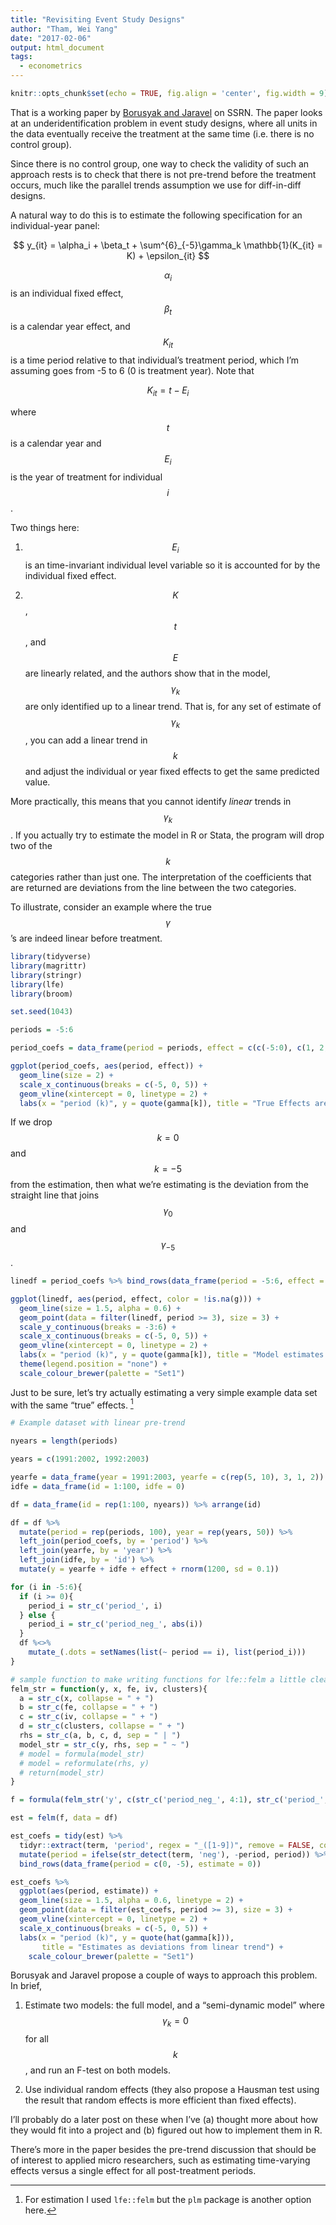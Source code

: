 ```yaml
---
title: "Revisiting Event Study Designs"
author: "Tham, Wei Yang"
date: "2017-02-06"
output: html_document
tags:
  - econometrics
---
```


```r
knitr::opts_chunk$set(echo = TRUE, fig.align = 'center', fig.width = 9)
```

That is a working paper by [Borusyak and Jaravel](https://papers.ssrn.com/sol3/papers.cfm?abstract_id=2826228) on SSRN. The paper looks at an underidentification problem in event study designs, where all units in the data eventually receive the treatment at the same time (i.e. there is no control group). 

Since there is no control group, one way to check the validity of such an approach rests is to check that there is not pre-trend before the treatment occurs, much like the parallel trends assumption we use for diff-in-diff designs. 

A natural way to do this is to estimate the following specification for an individual-year panel:

$$ y_{it} = \alpha_i + \beta_t + \sum^{6}_{-5}\gamma_k \mathbb{1}(K_{it} = K) + \epsilon_{it} $$

$$\alpha_i$$ is an individual fixed effect, $$\beta_t$$ is a calendar year effect, and $$K_{it}$$ is a time period relative to that individual's treatment period, which I'm assuming goes from -5 to 6 (0 is treatment year). Note that

$$K_{it} = t - E_i$$

where $$t$$ is a calendar year and $$E_i$$ is the year of treatment for individual $$i$$. 

Two things here:  

1. $$E_i$$ is an time-invariant individual level variable so it is accounted for by the individual fixed effect. 

2. $$K$$, $$t$$, and $$E$$ are linearly related, and the authors show that in the model, $$\gamma_k$$ are only identified up to a linear trend. That is, for any set of estimate of $$\gamma_k$$, you can add a linear trend in $$k$$ and adjust the individual or year fixed effects to get the same predicted value.  

More practically, this means that you cannot identify *linear* trends in $$\gamma_k$$. If you actually try to estimate the model in R or Stata, the program will drop two of the $$k$$ categories rather than just one. The interpretation of the coefficients that are returned are deviations from the line between the two categories. 

To illustrate, consider an example where the true $$\gamma$$'s are indeed linear before treatment. 

```r
library(tidyverse)
library(magrittr)
library(stringr)
library(lfe)
library(broom)

set.seed(1043)

periods = -5:6

period_coefs = data_frame(period = periods, effect = c(c(-5:0), c(1, 2, 3, 6, 4, 3)))

ggplot(period_coefs, aes(period, effect)) + 
  geom_line(size = 2) + 
  scale_x_continuous(breaks = c(-5, 0, 5)) + 
  geom_vline(xintercept = 0, linetype = 2) + 
  labs(x = "period (k)", y = quote(gamma[k]), title = "True Effects are linear until later periods") 


```

If we drop $$k = 0$$ and $$k = -5$$ from the estimation, then what we're estimating is the deviation from the straight line that joins $$\gamma_0$$ and $$\gamma_{-5}$$.

```r
linedf = period_coefs %>% bind_rows(data_frame(period = -5:6, effect = -5:6, g = 1)) 

ggplot(linedf, aes(period, effect, color = !is.na(g))) + 
  geom_line(size = 1.5, alpha = 0.6) + 
  geom_point(data = filter(linedf, period >= 3), size = 3) + 
  scale_y_continuous(breaks = -3:6) + 
  scale_x_continuous(breaks = c(-5, 0, 5)) + 
  geom_vline(xintercept = 0, linetype = 2) + 
  labs(x = "period (k)", y = quote(gamma[k]), title = "Model estimates deviation from blue line") + 
  theme(legend.position = "none") + 
  scale_colour_brewer(palette = "Set1")
```

Just to be sure, let's try actually estimating a very simple example data set with the same "true" effects. [^1]

[^1]: For estimation I used `lfe::felm` but the `plm` package is another option here. 

```r
# Example dataset with linear pre-trend

nyears = length(periods)

years = c(1991:2002, 1992:2003)

yearfe = data_frame(year = 1991:2003, yearfe = c(rep(5, 10), 3, 1, 2))
idfe = data_frame(id = 1:100, idfe = 0)

df = data_frame(id = rep(1:100, nyears)) %>% arrange(id)

df = df %>% 
  mutate(period = rep(periods, 100), year = rep(years, 50)) %>% 
  left_join(period_coefs, by = 'period') %>% 
  left_join(yearfe, by = 'year') %>% 
  left_join(idfe, by = 'id') %>% 
  mutate(y = yearfe + idfe + effect + rnorm(1200, sd = 0.1))

for (i in -5:6){
  if (i >= 0){
    period_i = str_c('period_', i)
  } else {
    period_i = str_c('period_neg_', abs(i))
  }
  df %<>%
    mutate_(.dots = setNames(list(~ period == i), list(period_i))) 
}

# sample function to make writing functions for lfe::felm a little clearer
felm_str = function(y, x, fe, iv, clusters){
  a = str_c(x, collapse = " + ")
  b = str_c(fe, collapse = " + ")
  c = str_c(iv, collapse = " + ")
  d = str_c(clusters, collapse = " + ")
  rhs = str_c(a, b, c, d, sep = " | ")
  model_str = str_c(y, rhs, sep = " ~ ")
  # model = formula(model_str)
  # model = reformulate(rhs, y)
  # return(model_str)
}

f = formula(felm_str('y', c(str_c('period_neg_', 4:1), str_c('period_', 1:6)), c('id', 'year'), '0', '0'))

est = felm(f, data = df)

est_coefs = tidy(est) %>% 
  tidyr::extract(term, 'period', regex = "_([1-9])", remove = FALSE, convert = TRUE) %>% 
  mutate(period = ifelse(str_detect(term, 'neg'), -period, period)) %>%
  bind_rows(data_frame(period = c(0, -5), estimate = 0))

est_coefs %>% 
  ggplot(aes(period, estimate)) + 
  geom_line(size = 1.5, alpha = 0.6, linetype = 2) +
  geom_point(data = filter(est_coefs, period >= 3), size = 3) + 
  geom_vline(xintercept = 0, linetype = 2) + 
  scale_x_continuous(breaks = c(-5, 0, 5)) +
  labs(x = "period (k)", y = quote(hat(gamma[k])), 
       title = "Estimates as deviations from linear trend") +
    scale_colour_brewer(palette = "Set1")

```

Borusyak and Jaravel propose a couple of ways to approach this problem. In brief, 

1. Estimate two models: the full model, and a "semi-dynamic model" where $$\gamma_k = 0$$ for all $$k$$, and run an F-test on both models. 

2. Use individual random effects (they also propose a Hausman test using the result that random effects is more efficient than fixed effects). 

I'll probably do a later post on these when I've (a) thought more about how they would fit into a project and (b) figured out how to implement them in R. 

There's more in the paper besides the pre-trend discussion that should be of interest to applied micro researchers, such as estimating time-varying effects versus a single effect for all post-treatment periods. 

